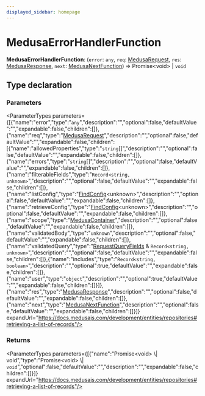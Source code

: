 ```yaml
---
displayed_sidebar: homepage
---
```



# MedusaErrorHandlerFunction

 **MedusaErrorHandlerFunction**: (`error`: `any`, `req`: [MedusaRequest](../interfaces/medusa.MedusaRequest.mdx), `res`: [MedusaResponse](medusa.MedusaResponse.mdx), `next`: [MedusaNextFunction](medusa.MedusaNextFunction.mdx)) => Promise&#60;void&#62; \| `void`

## Type declaration

### Parameters

<ParameterTypes parameters={[{"name":"error","type":"`any`","description":"","optional":false,"defaultValue":"","expandable":false,"children":[]},{"name":"req","type":"[MedusaRequest](../interfaces/medusa.MedusaRequest.mdx)","description":"","optional":false,"defaultValue":"","expandable":false,"children":[{"name":"allowedProperties","type":"`string`[]","description":"","optional":false,"defaultValue":"","expandable":false,"children":[]},{"name":"errors","type":"`string`[]","description":"","optional":false,"defaultValue":"","expandable":false,"children":[]},{"name":"filterableFields","type":"`Record<string, unknown>`","description":"","optional":false,"defaultValue":"","expandable":false,"children":[]},{"name":"listConfig","type":"[FindConfig](../interfaces/medusa.FindConfig.mdx)&#60;unknown&#62;","description":"","optional":false,"defaultValue":"","expandable":false,"children":[]},{"name":"retrieveConfig","type":"[FindConfig](../interfaces/medusa.FindConfig.mdx)&#60;unknown&#62;","description":"","optional":false,"defaultValue":"","expandable":false,"children":[]},{"name":"scope","type":"[MedusaContainer](medusa.MedusaContainer-2.mdx)","description":"","optional":false,"defaultValue":"","expandable":false,"children":[]},{"name":"validatedBody","type":"`unknown`","description":"","optional":false,"defaultValue":"","expandable":false,"children":[]},{"name":"validatedQuery","type":"[RequestQueryFields](../interfaces/medusa.RequestQueryFields.mdx) & `Record<string, unknown>`","description":"","optional":false,"defaultValue":"","expandable":false,"children":[]},{"name":"includes","type":"`Record<string, boolean>`","description":"","optional":true,"defaultValue":"","expandable":false,"children":[]},{"name":"user","type":"`object`","description":"","optional":true,"defaultValue":"","expandable":false,"children":[]}]},{"name":"res","type":"[MedusaResponse](medusa.MedusaResponse.mdx)","description":"","optional":false,"defaultValue":"","expandable":false,"children":[]},{"name":"next","type":"[MedusaNextFunction](medusa.MedusaNextFunction.mdx)","description":"","optional":false,"defaultValue":"","expandable":false,"children":[]}]} expandUrl="https://docs.medusajs.com/development/entities/repositories#retrieving-a-list-of-records"/>

### Returns

<ParameterTypes parameters={[{"name":"Promise&#60;void&#62; \\| void","type":"Promise&#60;void&#62; \\| `void`","optional":false,"defaultValue":"","description":"","expandable":false,"children":[]}]} expandUrl="https://docs.medusajs.com/development/entities/repositories#retrieving-a-list-of-records"/>
